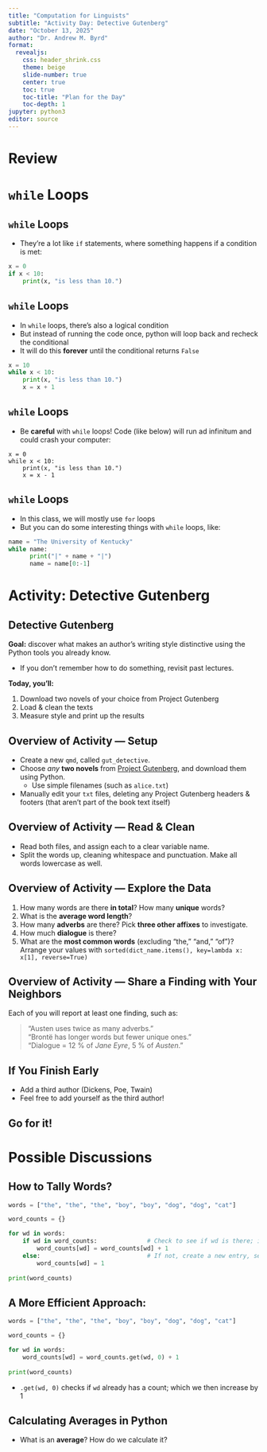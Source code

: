 ```yaml
---
title: "Computation for Linguists"
subtitle: "Activity Day: Detective Gutenberg"
date: "October 13, 2025"
author: "Dr. Andrew M. Byrd"
format:
  revealjs:
    css: header_shrink.css
    theme: beige
    slide-number: true
    center: true
    toc: true
    toc-title: "Plan for the Day"
    toc-depth: 1
jupyter: python3
editor: source
---
```


# Review

# `while` Loops

## `while` Loops

-   They're a lot like `if` statements, where something happens if a condition is met:

``` python
x = 0
if x < 10:
    print(x, "is less than 10.")
```

## `while` Loops

-   In `while` loops, there's also a logical condition
-   But instead of running the code once, python will loop back and recheck the conditional
-   It will do this **forever** until the conditional returns `False`

``` python
x = 10
while x < 10:
    print(x, "is less than 10.")
    x = x + 1
```

## `while` Loops

-   Be **careful** with `while` loops! Code (like below) will run ad infinitum and could crash your computer:

```         
x = 0
while x < 10:
    print(x, "is less than 10.")
    x = x - 1
```

## `while` Loops

-   In this class, we will mostly use `for` loops
-   But you can do some interesting things with `while` loops, like:

``` python
name = "The University of Kentucky"
while name: 
      print("|" + name + "|") 
      name = name[0:-1]
```


# Activity: Detective Gutenberg

## Detective Gutenberg

**Goal:** discover what makes an author’s writing style distinctive using the Python tools you already know. 

  - If you don't remember how to do something, revisit past lectures.

**Today, you'll:**
  
1. Download two novels of your choice from Project Gutenberg
2. Load & clean the texts
3. Measure style and print up the results 

## Overview of Activity — Setup

- Create a new `qmd`, called `gut_detective`. 
- Choose *any* **two novels** from [Project Gutenberg](https://www.gutenberg.org/), and download them using Python.
  - Use simple filenames (such as `alice.txt`)
- Manually edit your `txt` files, deleting any Project Gutenberg headers & footers (that aren't part of the book text itself)

## Overview of Activity — Read & Clean

- Read both files, and assign each to a clear variable name.
- Split the words up, cleaning whitespace and punctuation. Make all words lowercase as well.

## Overview of Activity — Explore the Data

1. How many words are there **in total**? How many **unique** words?
2. What is the **average word length**?
3. How many **adverbs** are there? Pick **three other affixes** to investigate.
4. How much **dialogue** is there?
5. What are the **most common words** (excluding “the,” “and,” “of”)? Arrange your values with `sorted(dict_name.items(), key=lambda x: x[1], reverse=True)`

## Overview of Activity — Share a Finding with Your Neighbors

Each of you will report at least one finding, such as:

> “Austen uses twice as many adverbs.”  
> “Brontë has longer words but fewer unique ones.”  
> “Dialogue = 12 % of *Jane Eyre*, 5 % of *Austen*.”

## If You Finish Early

- Add a third author (Dickens, Poe, Twain)  
- Feel free to add yourself as the third author!

## Go for it!

# Possible Discussions

## How to Tally Words?

```python
words = ["the", "the", "the", "boy", "boy", "dog", "dog", "cat"]

word_counts = {}

for wd in words:
    if wd in word_counts:              # Check to see if wd is there; if it is, increase value by 1
        word_counts[wd] = word_counts[wd] + 1
    else:                              # If not, create a new entry, set value at 1
        word_counts[wd] = 1
        
print(word_counts)
```
## A More Efficient Approach:

```python
words = ["the", "the", "the", "boy", "boy", "dog", "dog", "cat"]

word_counts = {}

for wd in words:
    word_counts[wd] = word_counts.get(wd, 0) + 1
        
print(word_counts)
```

- `.get(wd, 0)` checks if `wd` already has a count; which we then increase by 1

## Calculating Averages in Python

- What is an **average**?  How do we calculate it?

